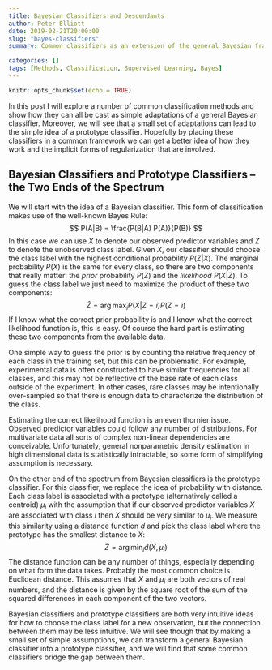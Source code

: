 ```yaml
---
title: Bayesian Classifiers and Descendants
author: Peter Elliott
date: 2019-02-21T20:00:00
slug: "bayes-classifiers"
summary: Common classifiers as an extension of the general Bayesian framework

categories: []
tags: [Methods, Classification, Supervised Learning, Bayes]
---
```


```r
knitr::opts_chunk$set(echo = TRUE)
```

In this post I will explore a number of common classification methods and show how they can all be cast as simple adaptations of a general Bayesian classifier. Moreover, we will see that a small set of adaptations can lead to the simple idea of a prototype classifier. Hopefully by placing these classifiers in a common framework we can get a better idea of how they work and the implicit forms of regularization that are involved.

## Bayesian Classifiers and Prototype Classifiers -- the Two Ends of the Spectrum
We will start with the idea of a Bayesian classifier. This form of classification makes use of the well-known Bayes Rule:
$$
P(A|B) = \frac{P(B|A) P(A)}{P(B)}
$$
In this case we can use $X$ to denote our observed predictor variables and $Z$ to denote the unobserved class label. Given $X$, our classifier should choose the class label with the highest conditional probability $P(Z|X)$. The marginal probability $P(X)$ is the same for every class, so there are two components that really matter: the *prior* probability $P(Z)$ and the *likelihood* $P(X|Z)$. To guess the class label we just need to maximize the product of these two components:
$$
\hat{Z} = \arg\max_i P(X|Z=i)P(Z=i)
$$
If I know what the correct prior probability is and I know what the correct likelihood function is, this is easy. Of course the hard part is estimating these two components from the available data. 

One simple way to guess the prior is by counting the relative frequency of each class in the training set, but this can be problematic. For example, experimental data is often constructed to have similar frequencies for all classes, and this may not be reflective of the base rate of each class outside of the experiment. In other cases, rare classes may be intentionally over-sampled so that there is enough data to characterize the distribution of the class. 

Estimating the correct likelihood function is an even thornier issue. Observed predictor variables could follow any number of distributions. For multivariate data all sorts of complex non-linear dependencies are conceivable. Unfortunately, general nonparametric density estimation in high dimensional data is statistically intractable, so some form of simplifying assumption is necessary.

On the other end of the spectrum from Bayesian classifiers is the prototype classifier. For this classifier, we replace the idea of probability with distance. Each class label is associated with a prototype (alternatively called a centroid) $\mu_i$ with the assumption that if our observed predictor variables $X$ are associated with class $i$ then $X$ should be very similar to $\mu_i$. We measure this similarity using a distance function $d$ and pick the class label where the prototype has the smallest distance to $X$:
$$
\hat{Z} = \arg\min_i d(X, \mu_i)
$$
The distance function can be any number of things, especially depending on what form the data takes. Probably the most common choice is Euclidean distance. This assumes that $X$ and $\mu_i$ are both vectors of real numbers, and the distance is given by the square root of the sum of the squared differences in each component of the two vectors.

Bayesian classifiers and prototype classifiers are both very intuitive ideas for how to choose the class label for a new observation, but the connection between them may be less intuitive. We will see though that by making a small set of simple assumptions, we can transform a general Bayesian classifier into a prototype classifier, and we will find that some common classifiers bridge the gap between them.